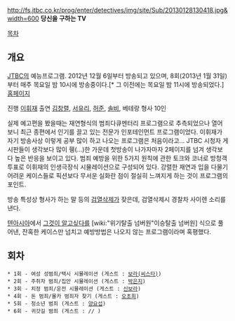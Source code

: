 http://fs.jtbc.co.kr/prog/enter/detectives/img/site/Sub/20130128130418.jpg&width=600
'''당신을 구하는 TV'''

[[목차]]

== 개요 ==
[[JTBC]]의 예능프로그램. 2012년 12월 6일부터 방송되고 있으며, 8회(2013년 1월 31일)부터 매주 목요일 밤 10시에 방송중이다.[* 그 이전에는 목요일 밤 11시에 방송되었다.] [http://enter.jtbc.co.kr/detectives 홈페이지]

진행 [[이휘재]]
출연 [[김창렬]], [[서유리]], [[허준]], [[솔비]], 베테랑 형사 10인

실제 예고편을 봤을때는 재연형식의 범죄다큐멘터리 프로그램으로 추측되었으나 열어보니 최근 종편에서 인기를 끌고 있는 전문가 인포테인먼트 프로그램이었다. 이휘재가 자기 방송사상 이렇게 공부 많이 하고 나오는 프로그램은 처음이라고... JTBC 시청자 게시판들이 생각보다 많이 휑(...)한 가운데 첫방송이 나가자마자 2페이지를 넘겨 생각보다 높은 반응을 보이고 있다. 범죄 예방을 위한 5가지 원칙에 관한 토크와 코너로 방청객 투표로 이휘재의 인생극장식 시뮬레이션으로 구성되어 있다. 강렬한 재연과 입을 다물기 어려운 케이스들로 픽션보다 무서운 실화란 점이 절실히 느껴지게 하는 것이 프로그램의 포인트.

방송 특성상 형사가 하는 말 등의 [[검열삭제]]가 잦은데, 검열삭제시 경찰차 사이렌 소리를 낸다.

[http://www.tenasia.co.kr/?construct=newContent&fz=news&gisaNo=27380 텐아시아]에서 [[그것이 알고싶다]]를 [wiki:"위기탈출 넘버원"이승탈출 넘버원] 식으로 풀어낸, 잔혹한 케이스만 넘치고 예방방법은 나오지 않는 프로그램이라며 혹평했다.


== 회차 ==
 * 1회 - 여성 성범죄/택시 시뮬레이션 (게스트 : [[보라(씨스타)]])
 * 2회 - 주취자 범죄/집안 시뮬레이션 (게스트 : [[박은지]])
 * 3회 - 치정 범죄/운전 시뮬레이션 (게스트 : [[신보라]])
 * 4회 - 돈 범죄/몰카 범죄자 찾기 (게스트 : [[오초희]])
 * 5회 - 청소년 범죄 (게스트 : [[양요섭]])
 * 6회 - 귀갓길 범죄 (게스트 : // )
